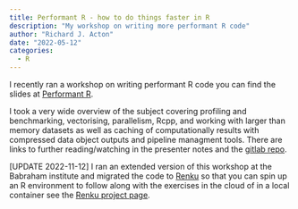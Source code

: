 ```yaml
---
title: Performant R - how to do things faster in R
description: "My workshop on writing more performant R code"
author: "Richard J. Acton"
date: "2022-05-12"
categories:
  - R
---
```


I recently ran a workshop on writing performant R code you can find the slides at [Performant R](https://richardjacton.github.io/performantR/Performant_R.html).

I took a very wide overview of the subject covering profiling and benchmarking, vectorising, parallelism, Rcpp, and working with larger than memory datasets as well as caching of computationally results with compressed data object outputs and pipeline managment tools.
There are links to further reading/watching in the presenter notes and the [gitlab repo](https://renkulab.io/gitlab/racton/performantR).

[UPDATE 2022-11-12] I ran an extended version of this workshop at the Babraham institute and migrated the code to [Renku](https:renkulab.io) so that you can spin up an R environment to follow along with the exercises in the cloud of in a local container see the [Renku project page](https://renkulab.io/projects/racton/performantR).
